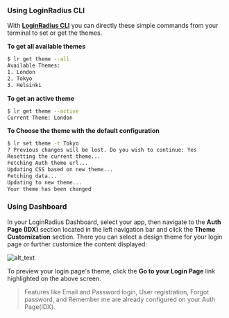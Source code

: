 ### Using LoginRadius CLI

With **<a href="https://github.com/LoginRadius/lr-cli/" target="_blank">LoginRadius CLI</a>** you can directly these simple commands from your terminal to set or get the themes.

**To get all available themes**

```sh
$ lr get theme --all
Available Themes:
1. London
2. Tokyo
3. Helsinki

```

**To get an active theme**

```sh
$ lr get theme --active
Current Theme: London
```

**To Choose the theme with the default configuration**

```sh
$ lr set theme -t Tokyo
? Previous changes will be lost. Do you wish to continue: Yes
Resetting the current theme...
Fetching Auth theme url...
Updating CSS based on new theme...
Fetching data...
Updating to new theme...
Your theme has been changed
```

### Using Dashboard

In your LoginRadius Dashboard, select your app, then navigate to the **Auth Page (IDX)** section located in the left navigation bar and click the **Theme Customization** section. There you can select a design theme for your login page or further customize the content displayed:

![alt_text](../assets/blog-common/theme-customization.png "image_tooltip")

To preview your login page's theme, click the **Go to your Login Page** link highlighted on the above screen.

> Features like Email and Password login, User registration, Forgot password, and Remember me are already configured on your Auth Page(IDX).
